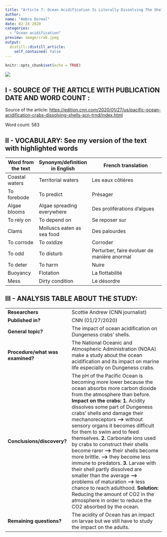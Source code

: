 ```yaml
---
title: "Article 7: Ocean Acidification Is Literally Dissolving The Shells Of Dungeness Crabs "
author:
name: "Ambre Dormal"
date: 02-24-2020
categories:
  - "Ocean acidification"
preview: image/crab.jpeg
output:
  distill::distill_article:
    self_contained: false
---
```


```r
knitr::opts_chunk$set(echo = TRUE)
```

![](image/crab3.jpeg)


## I - SOURCE OF THE ARTICLE WITH PUBLICATION DATE AND WORD COUNT : 



Source of the article: <https://edition.cnn.com/2020/01/27/us/pacific-ocean-acidification-crabs-dissolving-shells-scn-trnd/index.html>



Word count: 583



## II - VOCABULARY: See my version of the text with highlighted words 

| Word from the text | Synonym/definition in English | French translation                          |
| ------------------ | ----------------------------- | ------------------------------------------- |
| Coastal waters     | Territorial waters            | Les eaux côtières                           |
| To forebode        | To predict                    | Présager                                    |
| Algae blooms       | Algae spreading everywhere    | Des proliférations d'algues                 |
| To rely on         | To depend on                  | Se reposer sur                              |
| Clams              | Molluscs eaten as sea food    | Des palourdes                               |
| To corrode         | To oxidize                    | Corroder                                    |
| To odd             | To disturb                    | Perturber, faire évoluer de manière anormal |
| To deter           | To harm                       | Nuire                                       |
| Buoyancy           | Flotation                     | La flottabilité                             |
| Mess               | Dirty condition               | Le désordre                                 |

## III - ANALYSIS TABLE ABOUT THE STUDY:


|                              |                                                                     |
| ---------------------------- | ------------------------------------------------------------------- |
| __Researchers__                  |   Scottie Andrew (CNN journalist)  |
| __Published in?__                |  CNN (01/27/2020)       |
| __General topic?__               |  The impact of ocean acidification on Dungeness crabs’ shells.                        |
| __Procedure/what was examined?__ | The National Oceanic and Atmospheric Administration (NOAA) make a study about the ocean acidification and its impact on marine life especially on Dungeness crabs.
 | __Conclusions/discovery?__       |  The pH of the Pacific Ocean is becoming more lower because the ocean absorbs more carbon dioxide from the atmosphere than before. __Impact on the crabs:__ **1.** Acidity dissolves some part of Dungeness crabs’ shells and damage their mechanoreceptors **-->** without sensory organs it becomes difficult for them to swim and to feed themselves. **2.** Carbonate ions used by crabs to construct their shells become rarer **-->** their shells become more brittle. **-->** they become less immune to predators. **3.** Larvae with their shell partly dissolved are smaller than the average **-->** problems of maturation **-->** less chance to reach adulthood.        **Solution:** Reducing the amount of CO2 in the atmosphere in order to reduce the CO2 absorbed by the ocean.|
| __Remaining questions?__         |The acidity of Ocean has an impact on larvae but we still have to study the impact on the adults.|
